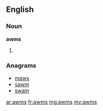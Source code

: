 ==English==

===Noun===
'''awms'''

# {{plural of|[[awm]]}}

===Anagrams===
* [[maws#English|maws]]
* [[sawm#English|sawm]]
* [[swam#English|swam]]

[[ar:awms]]
[[fr:awms]]
[[mg:awms]]
[[my:awms]]